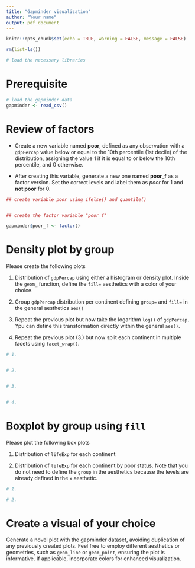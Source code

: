 ```yaml
---
title: "Gapminder visualization"
author: "Your name"
output: pdf_document
---
```


```r
knitr::opts_chunk$set(echo = TRUE, warning = FALSE, message = FALSE)

rm(list=ls())

# load the necessary libraries


```

# Prerequisite
```r

# load the gapminder data
gapminder <- read_csv()
```

# Review of factors

 - Create a new variable named **poor**, defined as any observation with a `gdpPercap` value below or equal to the 10th percentile (1st decile) of the distribution, assigning the value 1 if it is equal to or below the 10th percentile, and 0 otherwise. 


 - After creating this variable, generate a new one named **poor_f** as a factor version. Set the correct levels and label them as *poor* for 1 and **not poor** for 0.


```r

## create variable poor using ifelse() and quantile()


## create the factor variable "poor_f"

gapminder$poor_f <- factor()

```

# Density plot by group

Please create the following plots

1. Distribution of `gdpPercap` using either a histogram or density plot. Inside the `geom_` function, define the `fill=` aesthetics with a color of your choice.

2. Group `gdpPercap` distribution per continent defining `group=` and `fill=` in the general aesthetics `aes()`

3. Repeat the previous plot but now take the logarithm `log()` of `gdpPercap.` Ypu can define this transformation directly within the general `aes()`.

4. Repeat the previous plot (3.) but now split each continent in multiple facets using `facet_wrap()`.


```r

# 1.


# 2.


# 3.


# 4.


```



# Boxplot by group using `fill`

Please plot the following box plots

1. Distribution of `lifeExp` for each continent 

2. Distribution of `lifeExp` for each continent by poor status. Note that you do not need to define the `group` in the aesthetics because the levels are already defined in the `x` aesthetic.



```r
# 1.

# 2.


```




# Create a visual of your choice


Generate a novel plot with the gapminder dataset, avoiding duplication of any previously created plots. Feel free to employ different aesthetics or geometries, such as `geom_line` or `geom_point`, ensuring the plot is informative. If applicable, incorporate colors for enhanced visualization.


```r

```




